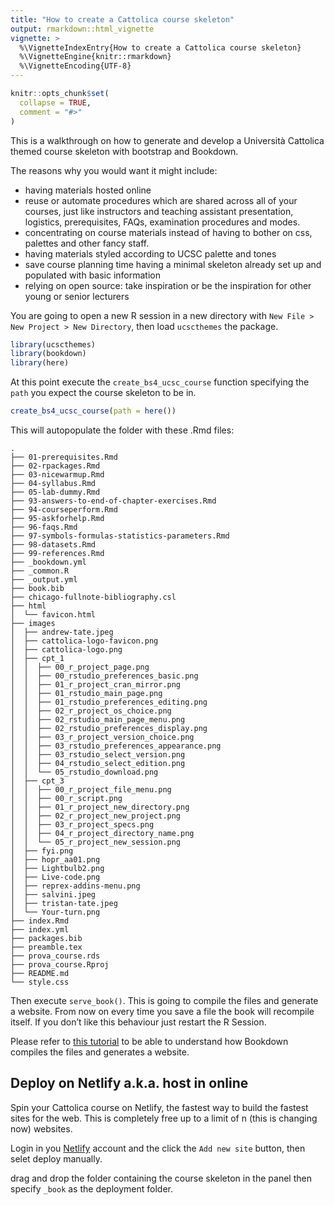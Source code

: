 ```yaml
---
title: "How to create a Cattolica course skeleton"
output: rmarkdown::html_vignette
vignette: >
  %\VignetteIndexEntry{How to create a Cattolica course skeleton}
  %\VignetteEngine{knitr::rmarkdown}
  %\VignetteEncoding{UTF-8}
---
```


```r
knitr::opts_chunk$set(
  collapse = TRUE,
  comment = "#>"
)
```

This is a walkthrough on how to generate and develop a Università Cattolica themed course skeleton with bootstrap and Bookdown. 

The reasons why you would want it might include:

- having materials hosted online
- reuse or automate procedures which are shared across all of your courses, just like instructors and teaching assistant presentation, logistics, prerequisites, FAQs, examination procedures and modes.
- concentrating on course materials instead of having to bother on css, palettes and other fancy staff.
- having materials styled according to UCSC palette and tones
- save course planning time having a minimal skeleton already set up and populated with basic information
- relying on open source: take inspiration or be the inspiration for other young or senior lecturers

You are going to open a new R session in a new directory with `New File > New Project > New Directory`, then load `ucscthemes` the package.

```r
library(ucscthemes)
library(bookdown)
library(here)
```

At this point execute the `create_bs4_ucsc_course` function specifying the `path` you expect the course skeleton to be in.  

```r
create_bs4_ucsc_course(path = here())
```

This will autopopulate the folder with these .Rmd files:

```
.
├── 01-prerequisites.Rmd
├── 02-rpackages.Rmd
├── 03-nicewarmup.Rmd
├── 04-syllabus.Rmd
├── 05-lab-dummy.Rmd
├── 93-answers-to-end-of-chapter-exercises.Rmd
├── 94-courseperform.Rmd
├── 95-askforhelp.Rmd
├── 96-faqs.Rmd
├── 97-symbols-formulas-statistics-parameters.Rmd
├── 98-datasets.Rmd
├── 99-references.Rmd
├── _bookdown.yml
├── _common.R
├── _output.yml
├── book.bib
├── chicago-fullnote-bibliography.csl
├── html
│  └── favicon.html
├── images
│  ├── andrew-tate.jpeg
│  ├── cattolica-logo-favicon.png
│  ├── cattolica-logo.png
│  ├── cpt_1
│  │  ├── 00_r_project_page.png
│  │  ├── 00_rstudio_preferences_basic.png
│  │  ├── 01_r_project_cran_mirror.png
│  │  ├── 01_rstudio_main_page.png
│  │  ├── 01_rstudio_preferences_editing.png
│  │  ├── 02_r_project_os_choice.png
│  │  ├── 02_rstudio_main_page_menu.png
│  │  ├── 02_rstudio_preferences_display.png
│  │  ├── 03_r_project_version_choice.png
│  │  ├── 03_rstudio_preferences_appearance.png
│  │  ├── 03_rstudio_select_version.png
│  │  ├── 04_rstudio_select_edition.png
│  │  └── 05_rstudio_download.png
│  ├── cpt_3
│  │  ├── 00_r_project_file_menu.png
│  │  ├── 00_r_script.png
│  │  ├── 01_r_project_new_directory.png
│  │  ├── 02_r_project_new_project.png
│  │  ├── 03_r_project_specs.png
│  │  ├── 04_r_project_directory_name.png
│  │  └── 05_r_project_new_session.png
│  ├── fyi.png
│  ├── hopr_aa01.png
│  ├── Lightbulb2.png
│  ├── Live-code.png
│  ├── reprex-addins-menu.png
│  ├── salvini.jpeg
│  ├── tristan-tate.jpeg
│  └── Your-turn.png
├── index.Rmd
├── index.yml
├── packages.bib
├── preamble.tex
├── prova_course.rds
├── prova_course.Rproj
├── README.md
└── style.css
```

Then execute `serve_book()`. This is going to compile the files and generate a website. From now on every time you save a file the book will recompile itself. If you don't like this behaviour just restart the R Session.

Please refer to [this tutorial](https://rfortherestofus.com/2022/04/bookdown/) to be able to understand how Bookdown compiles the files and generates a website.

## Deploy on Netlify a.k.a. host in online

Spin your Cattolica course on Netlify, the fastest way to build the fastest sites for the web. This is completely free up to a limit of n (this is changing now) websites. 

Login in you [Netlify](https://app.netlify.com/drop) account and the click the `Add new site` button, then selet deploy manually. 

drag and drop the folder containing the course skeleton in the panel then specify `_book` as the deployment folder.



